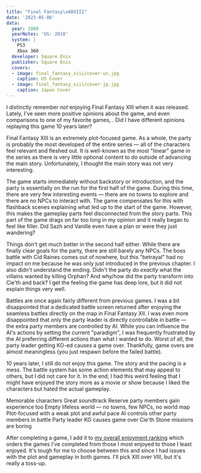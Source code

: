 ```yaml
---
title: "Final Fantasy\xA0XIII"
date: '2023-05-06'
data:
  year: 2009
  yearNotes: 'US: 2010'
  system: |
    PS3
    Xbox 360
  developer: Square Enix
  publisher: Square Enix
  covers:
  - image: final_fantasy_xiii/cover-us.jpg
    caption: US Cover
  - image: final_fantasy_xiii/cover-jp.jpg
    caption: Japan Cover
---
```

I distinctly remember _not_ enjoying Final Fantasy&nbsp;XIII when it was released. Lately, I've seen more positive
opinions about the game, and even comparisons to one of my favorite games, <GameLink slug="final_fantasy_x" />. Did I
have different opinions replaying this game 10 years later?

<GameHeader />

Final Fantasy&nbsp;XIII is an extremely plot-focused game. As a whole, the party is probably the most developed of the
entire series &mdash; all of the characters feel relevant and fleshed out. It is well-known as the most "linear" game in
the series as there is very little optional content to do outside of advancing the main story. Unfortunately, I thought
the main story was not very interesting.

The game starts immediately without backstory or introduction, and the party is essentially on the run for the first
half of the game. During this time, there are very few interesting events &mdash; there are no towns to explore and
there are no NPCs to interact with. The game compensates for this with flashback scenes explaining what led up to the
start of the game. However, this makes the gameplay parts feel disconnected from the story parts. This part of the game
drags on far too long in my opinion and it really began to feel like filler. <Spoiler>Did Sazh and Vanille even have a
plan or were they just wandering?</Spoiler>

Things don't get much better in the second half either. While there are finally clear goals for the party, there are
still barely any NPCs. <Spoiler>The boss battle with Cid Raines comes out of nowhere, but this "betrayal" had no impact
on me because he was only just introduced in the previous chapter.</Spoiler> I also didn't understand the ending.
<Spoiler>Didn't the party do _exactly_ what the villains wanted by killing Orphan? And why/how did the party transform
into Cie'th and back?</Spoiler> I get the feeling the game has deep lore, but it did not explain things very well.

Battles are once again fairly different from previous games. I was a bit disappointed that a dedicated battle screen
returned after enjoying the seamless battles directly on the map in Final Fantasy&nbsp;XII. I was even more disappointed
that only the party leader is directly controllable in battle &mdash; the extra party members are controlled by AI.
While you can influence the AI's actions by setting the current "paradigm", I was frequently frustrated by the AI
preferring different actions than what I wanted to do. Worst of all, the party leader getting KO-ed causes a game over.
Thankfully, game overs are almost meaningless (you just respawn before the failed battle).

10 years later, I still do not enjoy this game. The story and the pacing is a mess. The battle system has some action
elements that may appeal to others, but I did not care for it. In the end, I had this weird feeling that I might have
enjoyed the story more as a movie or show because I liked the characters but hated the actual gameplay. 

<LikedDisliked>
  <LikedList>
    <LikedItem>Memorable characters</LikedItem>
    <LikedItem>Great soundtrack</LikedItem>
    <LikedItem>Reserve party members gain experience too</LikedItem>
  </LikedList>
  <DislikedList>
    <DislikedItem>Empty lifeless world &mdash; no towns, few NPCs, no world map</DislikedItem>
    <DislikedItem>Plot-focused with a weak plot and awful pace</DislikedItem>
    <DislikedItem>AI controls other party members in battle</DislikedItem>
    <DislikedItem>Party leader KO causes game over</DislikedItem>
    <DislikedItem>Cie'th Stone missions are boring</DislikedItem>
  </DislikedList>
</LikedDisliked>

After completing a game, I add it to [my overall enjoyment ranking](/ranking) which orders the games I've completed from
those I most enjoyed to those I least enjoyed. It's tough for me to choose between this and
<GameLink slug="final_fantasy_viii" /> since I had issues with the plot and gameplay in both games. I'll pick XIII over
VIII, but it's really a toss-up.

<GameRanking game={slug} />
